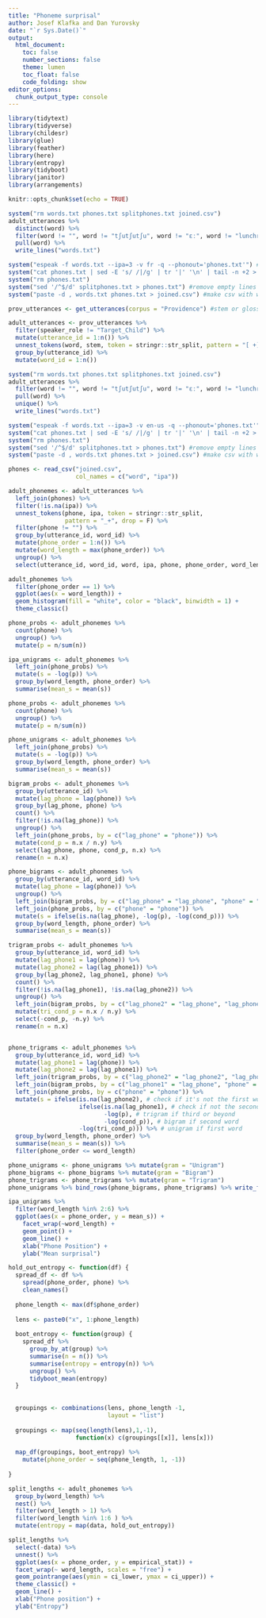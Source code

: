 ```yaml
---
title: "Phoneme surprisal"
author: Josef Klafka and Dan Yurovsky 
date: "`r Sys.Date()`"
output: 
  html_document:
    toc: false
    number_sections: false
    theme: lumen
    toc_float: false
    code_folding: show 
editor_options: 
  chunk_output_type: console
---
```



```r
library(tidytext)
library(tidyverse)
library(childesr)
library(glue)
library(feather)
library(here)
library(entropy)
library(tidyboot)
library(janitor)
library(arrangements)

knitr::opts_chunk$set(echo = TRUE)
```

```r
system("rm words.txt phones.txt splitphones.txt joined.csv")
adult_utterances %>%
  distinct(word) %>%
  filter(word != "", word != "tʃutʃutʃu", word != "ɛː", word != "lunchroom", word != "dryad's", word != "vi") %>%
  pull(word) %>%
  write_lines("words.txt")

system("espeak -f words.txt --ipa=3 -v fr -q --phonout='phones.txt'") #get the ipa of each word
system("cat phones.txt | sed -E 's/ /|/g' | tr '|' '\n' | tail -n +2 > splitphones.txt") #put each ipa word onto its own line in a file called splitphones.txt
system("rm phones.txt")
system("sed '/^$/d' splitphones.txt > phones.txt") #remove empty lines in splitphones
system("paste -d , words.txt phones.txt > joined.csv") #make csv with words and their ipa paired

```

```r
prov_utterances <- get_utterances(corpus = "Providence") #stem or gloss

adult_utterances <- prov_utterances %>%
  filter(speaker_role != "Target_Child") %>% 
  mutate(utterance_id = 1:n()) %>% 
  unnest_tokens(word, stem, token = stringr::str_split, pattern = "[ +]|[_+]+") %>%
  group_by(utterance_id) %>%
  mutate(word_id = 1:n())

system("rm words.txt phones.txt splitphones.txt joined.csv")
adult_utterances %>%
  filter(word != "", word != "tʃutʃutʃu", word != "ɛː", word != "lunchroom", word != "dryad's", word != "vi") %>%
  pull(word) %>%
  unique() %>%
  write_lines("words.txt")

system("espeak -f words.txt --ipa=3 -v en-us -q --phonout='phones.txt'") #get the ipa of each word
system("cat phones.txt | sed -E 's/ /|/g' | tr '|' '\n' | tail -n +2 > splitphones.txt") #put each ipa word onto its own line in a file called splitphones.txt
system("rm phones.txt")
system("sed '/^$/d' splitphones.txt > phones.txt") #remove empty lines in splitphones
system("paste -d , words.txt phones.txt > joined.csv") #make csv with words and their ipa paired

phones <- read_csv("joined.csv",
                   col_names = c("word", "ipa"))

adult_phonemes <- adult_utterances %>%
  left_join(phones) %>%
  filter(!is.na(ipa)) %>%
  unnest_tokens(phone, ipa, token = stringr::str_split, 
                pattern = "_+", drop = F) %>%
  filter(phone != "") %>%
  group_by(utterance_id, word_id) %>%
  mutate(phone_order = 1:n()) %>%
  mutate(word_length = max(phone_order)) %>%
  ungroup() %>%
  select(utterance_id, word_id, word, ipa, phone, phone_order, word_length)

adult_phonemes %>%
  filter(phone_order == 1) %>%
  ggplot(aes(x = word_length)) + 
  geom_histogram(fill = "white", color = "black", binwidth = 1) + 
  theme_classic()

phone_probs <- adult_phonemes %>% 
  count(phone) %>%
  ungroup() %>%
  mutate(p = n/sum(n))

ipa_unigrams <- adult_phonemes %>% 
  left_join(phone_probs) %>%
  mutate(s = -log(p)) %>%
  group_by(word_length, phone_order) %>%
  summarise(mean_s = mean(s))
```

```r
phone_probs <- adult_phonemes %>% 
  count(phone) %>%
  ungroup() %>%
  mutate(p = n/sum(n))

phone_unigrams <- adult_phonemes %>% 
  left_join(phone_probs) %>%
  mutate(s = -log(p)) %>%
  group_by(word_length, phone_order) %>%
  summarise(mean_s = mean(s))
```

```r
bigram_probs <- adult_phonemes %>% 
  group_by(utterance_id) %>%
  mutate(lag_phone = lag(phone)) %>%
  group_by(lag_phone, phone) %>%
  count() %>%
  filter(!is.na(lag_phone)) %>%
  ungroup() %>%
  left_join(phone_probs, by = c("lag_phone" = "phone")) %>%
  mutate(cond_p = n.x / n.y) %>%
  select(lag_phone, phone, cond_p, n.x) %>%
  rename(n = n.x)

phone_bigrams <- adult_phonemes %>%
  group_by(utterance_id, word_id) %>%
  mutate(lag_phone = lag(phone)) %>%
  ungroup() %>%
  left_join(bigram_probs, by = c("lag_phone" = "lag_phone", "phone" = "phone")) %>%
  left_join(phone_probs, by = c("phone" = "phone")) %>%
  mutate(s = ifelse(is.na(lag_phone), -log(p), -log(cond_p))) %>%
  group_by(word_length, phone_order) %>%
  summarise(mean_s = mean(s)) 
```

```r
trigram_probs <- adult_phonemes %>%
  group_by(utterance_id, word_id) %>%
  mutate(lag_phone1 = lag(phone)) %>%
  mutate(lag_phone2 = lag(lag_phone1)) %>%
  group_by(lag_phone2, lag_phone1, phone) %>%
  count() %>%
  filter(!is.na(lag_phone1), !is.na(lag_phone2)) %>%
  ungroup() %>%
  left_join(bigram_probs, by = c("lag_phone2" = "lag_phone", "lag_phone1" = "phone")) %>%
  mutate(tri_cond_p = n.x / n.y) %>%
  select(-cond_p, -n.y) %>%
  rename(n = n.x)


phone_trigrams <- adult_phonemes %>%
  group_by(utterance_id, word_id) %>%
  mutate(lag_phone1 = lag(phone)) %>%
  mutate(lag_phone2 = lag(lag_phone1)) %>%
  left_join(trigram_probs, by = c("lag_phone2" = "lag_phone2", "lag_phone1" = "lag_phone1", "phone" = "phone")) %>% 
  left_join(bigram_probs, by = c("lag_phone1" = "lag_phone", "phone" = "phone")) %>% 
  left_join(phone_probs, by = c("phone" = "phone")) %>%
  mutate(s = ifelse(is.na(lag_phone2), # check if it's not the first word
                    ifelse(is.na(lag_phone1), # check if not the second word
                           -log(p), # trigram if third or beyond
                           -log(cond_p)), # bigram if second word
                    -log(tri_cond_p))) %>% # unigram if first word
  group_by(word_length, phone_order) %>%
  summarise(mean_s = mean(s)) %>% 
  filter(phone_order <= word_length)

phone_unigrams <- phone_unigrams %>% mutate(gram = "Unigram") 
phone_bigrams <- phone_bigrams %>% mutate(gram = "Bigram") 
phone_trigrams <- phone_trigrams %>% mutate(gram = "Trigram") 
phone_unigrams %>% bind_rows(phone_bigrams, phone_trigrams) %>% write_feather(here("Data/palasis_phones.feather"))
```

```r
ipa_unigrams %>%
  filter(word_length %in% 2:6) %>%
  ggplot(aes(x = phone_order, y = mean_s)) +
    facet_wrap(~word_length) +
    geom_point() +
    geom_line() +
    xlab("Phone Position") +
    ylab("Mean surprisal")
```

```r
hold_out_entropy <- function(df) {
  spread_df <- df %>%
    spread(phone_order, phone) %>%
    clean_names()
  
  phone_length <- max(df$phone_order)
  
  lens <- paste0("x", 1:phone_length)
  
  boot_entropy <- function(group) {
    spread_df %>%
      group_by_at(group) %>%
      summarise(n = n()) %>%
      summarise(entropy = entropy(n)) %>%
      ungroup() %>%
      tidyboot_mean(entropy)
  }
  
  
  groupings <- combinations(lens, phone_length -1, 
                            layout = "list") 
  
  groupings <- map(seq(length(lens),1,-1),
                   function(x) c(groupings[[x]], lens[x]))
  
  map_df(groupings, boot_entropy) %>%
    mutate(phone_order = seq(phone_length, 1, -1))
  
}
```


```r
split_lengths <- adult_phonemes %>%
  group_by(word_length) %>%
  nest() %>%
  filter(word_length > 1) %>%
  filter(word_length %in% 1:6 ) %>%
  mutate(entropy = map(data, hold_out_entropy))

split_lengths %>%
  select(-data) %>%
  unnest() %>%
  ggplot(aes(x = phone_order, y = empirical_stat)) + 
  facet_wrap(~ word_length, scales = "free") +
  geom_pointrange(aes(ymin = ci_lower, ymax = ci_upper)) + 
  theme_classic() + 
  geom_line() + 
  xlab("Phone position") + 
  ylab("Entropy")
```
